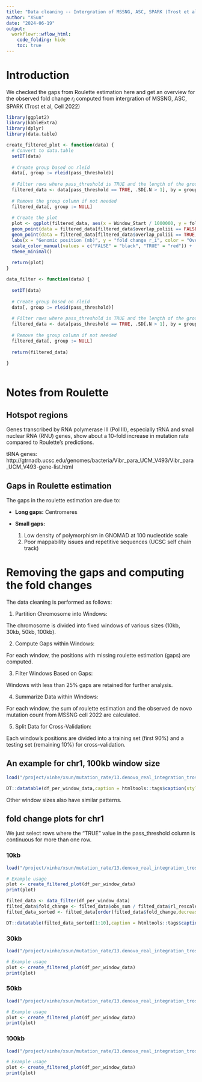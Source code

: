```yaml
---
title: "Data cleaning -- Intergration of MSSNG, ASC, SPARK (Trost et al, Cell 2022) "
author: "XSun"
date: "2024-06-19"
output:
  workflowr::wflow_html:
    code_folding: hide
    toc: true
---
```


# Introduction

We checked the gaps from Roulette estimation here and get an overview for the observed fold change $r_i$ computed from intergration of MSSNG, ASC, SPARK (Trost et al, Cell 2022)


```r
library(ggplot2)
library(kableExtra)
library(dplyr)
library(data.table)

create_filtered_plot <- function(data) {
  # Convert to data.table
  setDT(data)
  
  # Create group based on rleid
  data[, group := rleid(pass_threshold)]
  
  # Filter rows where pass_threshold is TRUE and the length of the group is greater than 1
  filtered_data <- data[pass_threshold == TRUE, .SD[.N > 1], by = group]
  
  # Remove the group column if not needed
  filtered_data[, group := NULL]
  
  # Create the plot
  plot <- ggplot(filtered_data, aes(x = Window_Start / 1000000, y = foldchange)) +
  geom_point(data = filtered_data[filtered_data$overlap_poliii == FALSE, ], aes(color = "FALSE")) +
  geom_point(data = filtered_data[filtered_data$overlap_poliii == TRUE, ], aes(color = "TRUE")) +
  labs(x = "Genomic position (mb)", y = "fold change r_i", color = "Overlap with polIII genes") +
  scale_color_manual(values = c("FALSE" = "black", "TRUE" = "red")) +
  theme_minimal()
  
  return(plot)
}

data_filter <- function(data) {
  
  setDT(data)
  
  # Create group based on rleid
  data[, group := rleid(pass_threshold)]
  
  # Filter rows where pass_threshold is TRUE and the length of the group is greater than 1
  filtered_data <- data[pass_threshold == TRUE, .SD[.N > 1], by = group]
  
  # Remove the group column if not needed
  filtered_data[, group := NULL]
  
  return(filtered_data)
  
}



```

# Notes from Roulette 

## Hotspot regions

Genes transcribed by RNA polymerase III (Pol III), especially tRNA and small nuclear RNA (RNU) genes, show about a 10-fold increase in mutation rate compared to Roulette's predictions. 

tRNA genes: http://gtrnadb.ucsc.edu/genomes/bacteria/Vibr_para_UCM_V493/Vibr_para_UCM_V493-gene-list.html

## Gaps in Roulette estimation

The gaps in the roulette estimation are due to:

- **Long gaps:** Centromeres

- **Small gaps:**
  1. Low density of polymorphism in GNOMAD at 100 nucleotide scale
  2. Poor mappability issues and repetitive sequences (UCSC self chain track)


# Removing the gaps and computing the fold changes 

The data cleaning is performed as follows:

1. Partition Chromosome into Windows:

The chromosome is divided into fixed windows of various sizes (10kb, 30kb, 50kb, 100kb).

2. Compute Gaps within Windows:

For each window, the positions with missing roulette estimation (gaps) are computed.

3. Filter Windows Based on Gaps:

Windows with less than 25% gaps are retained for further analysis.

4. Summarize Data within Windows:

For each window, the sum of roulette estimation and the observed de novo mutation count from MSSNG cell 2022 are calculated.

5. Split Data for Cross-Validation:

Each window's positions are divided into a training set (first 90%) and a testing set (remaining 10%) for cross-validation.

## An example for chr1, 100kb window size

```r

load("/project/xinhe/xsun/mutation_rate/13.denovo_real_integration_trost/data_cleaning/integration_trost_per_window_chr1_100kb_frac4.rdata")

DT::datatable(df_per_window_data,caption = htmltools::tags$caption(style = 'caption-side: left; text-align: left; color:black; font-size:150%;',''),options = list(pageLength = 10))

```

Other window sizes also have similar patterns. 

## fold change plots for chr1

We just select rows where the "TRUE" value in the pass_threshold column is continuous for more than one row.

### 10kb

```r

load("/project/xinhe/xsun/mutation_rate/13.denovo_real_integration_trost/data_cleaning/integration_trost_per_window_chr1_10kb_frac4.rdata")

# Example usage
plot <- create_filtered_plot(df_per_window_data)
print(plot)

filted_data <- data_filter(df_per_window_data)
filted_data$fold_change <- filted_data$obs_sum / filted_data$rl_rescaled_sum
filted_data_sorted <- filted_data[order(filted_data$fold_change,decreasing = T),]

DT::datatable(filted_data_sorted[1:10],caption = htmltools::tags$caption(style = 'caption-side: left; text-align: left; color:black; font-size:150%;','the windows with largest fold change(filtered)'),options = list(pageLength = 5))

```


### 30kb

```r

load("/project/xinhe/xsun/mutation_rate/13.denovo_real_integration_trost/data_cleaning/integration_trost_per_window_chr1_30kb_frac4.rdata")

# Example usage
plot <- create_filtered_plot(df_per_window_data)
print(plot)
```


### 50kb

```r

load("/project/xinhe/xsun/mutation_rate/13.denovo_real_integration_trost/data_cleaning/integration_trost_per_window_chr1_50kb_frac4.rdata")

# Example usage
plot <- create_filtered_plot(df_per_window_data)
print(plot)
```


### 100kb

```r

load("/project/xinhe/xsun/mutation_rate/13.denovo_real_integration_trost/data_cleaning/integration_trost_per_window_chr1_100kb_frac4.rdata")

# Example usage
plot <- create_filtered_plot(df_per_window_data)
print(plot)
```


